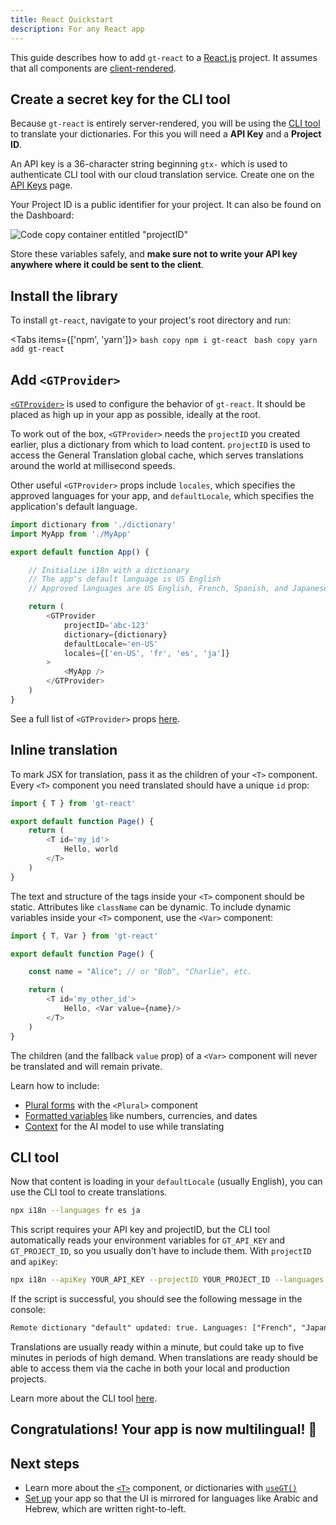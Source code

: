 ```yaml
---
title: React Quickstart
description: For any React app
---
```


This guide describes how to add `gt-react` to a [React.js](https://react.dev) project. It assumes that all components are [client-rendered](https://react.dev/reference/rsc/use-client#noun-labs-1201738-(2)).

## Create a secret key for the CLI tool

Because `gt-react` is entirely server-rendered, you will be using the [CLI tool](/cli) to translate your dictionaries.
For this you will need a **API Key** and a **Project ID**.

An API key is a 36-character string beginning `gtx-` which is used to authenticate CLI tool with our cloud translation service. Create one on the [API Keys](https://www.generaltranslation.com/dashboard/redirect/api-keys) page.

Your Project ID is a public identifier for your project. It can also be found on the Dashboard:

![Code copy container entitled "projectID"](/screenshots/project_id.png)

Store these variables safely, and **make sure not to write your API key anywhere where it could be sent to the client**.

## Install the library

To install `gt-react`, navigate to your project's root directory and run: 

<Tabs items={['npm', 'yarn']}>
    <Tab value="npm">
    ```bash copy
    npm i gt-react
    ```
    </Tab>
    <Tab value="yarn">
    ```bash copy
    yarn add gt-react
    ```
    </Tab>
</Tabs>

## Add `<GTProvider>`

[`<GTProvider>`](/docs/gt-react/provider#config) is used to configure the behavior of `gt-react`. It should be placed as high up in your app as possible, ideally at the root.

To work out of the box, `<GTProvider>` needs the `projectID` you created earlier, plus a dictionary from which to load content.
`projectID` is used to access the General Translation global cache, which serves translations around the world at millisecond speeds.

Other useful `<GTProvider>` props include `locales`, which specifies the approved languages for your app, and `defaultLocale`, which specifies the application's default language.

```js copy
import dictionary from './dictionary'
import MyApp from './MyApp'

export default function App() {

    // Initialize i18n with a dictionary
    // The app's default language is US English
    // Approved languages are US English, French, Spanish, and Japanese

    return (
        <GTProvider
            projectID='abc-123'
            dictionary={dictionary}
            defaultLocale='en-US'
            locales={['en-US', 'fr', 'es', 'ja']}
        >
            <MyApp />
        </GTProvider>
    )
}

```

See a full list of `<GTProvider>` props [here](/docs/gt-react/gt-provider#config).

## Inline translation

To mark JSX for translation, pass it as the children of your `<T>` component.
Every `<T>` component you need translated should have a unique `id` prop:

```js copy
import { T } from 'gt-react'

export default function Page() {
    return (
        <T id='my_id'>
            Hello, world
        </T>
    )
}
```

The text and structure of the tags inside your `<T>` component should be static. 
Attributes like `className` can be dynamic.
To include dynamic variables inside your `<T>` component, use the `<Var>` component:

```js copy
import { T, Var } from 'gt-react'

export default function Page() {

    const name = "Alice"; // or "Bob", "Charlie", etc.

    return (
        <T id='my_other_id'>
            Hello, <Var value={name}/>
        </T>
    )
}
```

The children (and the fallback `value` prop) of a `<Var>` component will never be translated and will remain private.

Learn how to include:
- [Plural forms](/docs/gt-react/plurals) with the `<Plural>` component
- [Formatted variables](/docs/gt-react/variables) like numbers, currencies, and dates
- [Context](/docs/gt-react#context) for the AI model to use while translating

## CLI tool

Now that content is loading in your `defaultLocale` (usually English), you can use the CLI tool to create translations.

```bash copy
npx i18n --languages fr es ja
```

This script requires your API key and projectID, but the CLI tool automatically reads your environment variables for `GT_API_KEY` and `GT_PROJECT_ID`, so you usually don't have to include them.
With `projectID` and `apiKey`:

```bash copy
npx i18n --apiKey YOUR_API_KEY --projectID YOUR_PROJECT_ID --languages fr es ja
```

If the script is successful, you should see the following message in the console:

```txt
Remote dictionary "default" updated: true. Languages: ["French", "Japanese", "Spanish"]. Translations are usually live within a minute. Check status: www.generaltranslation.com/dashboard.
```

Translations are usually ready within a minute, but could take up to five minutes in periods of high demand. When translations are ready should be able to access them via the cache in both your local and production projects.

Learn more about the CLI tool [here](/docs/gt-react/cli).

## Congratulations! Your app is now multilingual! 🥳

## Next steps

- Learn more about the [`<T>`](/docs/gt-react) component, or dictionaries with [`useGT()`](/docs/gt-react/dictionaries)
- [Set up](/advanced/rtl) your app so that the UI is mirrored for languages like Arabic and Hebrew, which are written right-to-left.